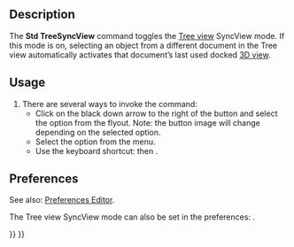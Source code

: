 <languages/>
<translate>

<!--T:1-->
{{Docnav
|[[Std_LinkSelectAllLinks|LinkSelectAllLinks]]
|[[Std_TreeSyncSelection|TreeSyncSelection]]
|[[Std_View_Menu|Std View Menu]]
|IconL=Std_LinkSelectAllLinks.svg
|IconR=Std_TreeSyncSelection.svg
|IconC=Freecad.svg
}}

<!--T:2-->
{{GuiCommand
|Name=Std TreeSyncView
|MenuLocation=View → TreeView actions → Sync view
|Workbenches=All
|Shortcut={{KEY|T}} {{KEY|1}}
|Version=0.19
}}

==Description== <!--T:3-->

<!--T:4-->
The '''Std TreeSyncView''' command toggles the [[Tree_view|Tree view]] SyncView mode. If this mode is on, selecting an object from a different document in the Tree view automatically activates that document’s last used docked [[3D_view|3D view]].

==Usage== <!--T:5-->

<!--T:6-->
# There are several ways to invoke the command:
#* Click on the black down arrow to the right of the {{Button|[[Image:Std_TreeSyncView.svg|16px]]}} button and select the {{MenuCommand|Sync view}} option from the flyout. Note: the button image will change depending on the selected option.
#* Select the {{MenuCommand|View → TreeView actions → Sync view}} option from the menu.
#* Use the keyboard shortcut: {{KEY|T}} then {{KEY|1}}.

==Preferences== <!--T:7-->

<!--T:10-->
See also: [[Preferences_Editor|Preferences Editor]].

<!--T:8-->
The Tree view SyncView mode can also be set in the preferences: {{MenuCommand|Edit → Preferences → General → Selection → Auto switch to the 3D view containing the selected item}}.


<!--T:9-->
{{Docnav
|[[Std_LinkSelectAllLinks|LinkSelectAllLinks]]
|[[Std_TreeSyncSelection|TreeSyncSelection]]
|[[Std_View_Menu|Std View Menu]]
|IconL=Std_LinkSelectAllLinks.svg
|IconR=Std_TreeSyncSelection.svg
|IconC=Freecad.svg
}}

</translate>
{{Std_Base_navi{{#translation:}}}}
{{Userdocnavi{{#translation:}}}}